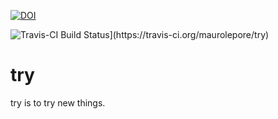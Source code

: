 [![DOI](https://zenodo.org/badge/78309322.svg)](https://zenodo.org/badge/latestdoi/78309322)

![Travis-CI Build Status](https://travis-ci.org/maurolepore/try.svg?branch=master)](https://travis-ci.org/maurolepore/try)

# try

try is to try new things.
